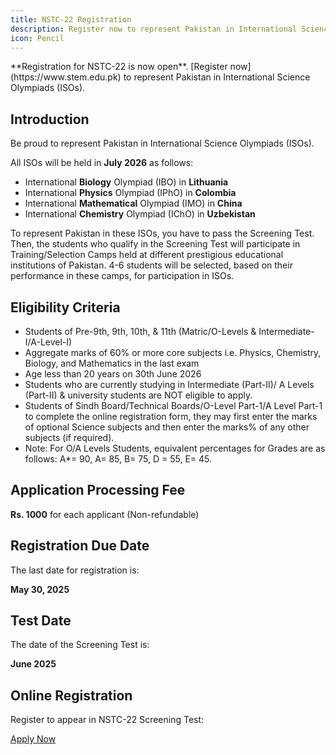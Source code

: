 ```yaml
---
title: NSTC-22 Registration
description: Register now to represent Pakistan in International Science Olympiads (ISOs).
icon: Pencil
---
```


<Callout>
  **Registration for NSTC-22 is now open**. [Register
  now](https://www.stem.edu.pk) to represent Pakistan in International Science
  Olympiads (ISOs).
</Callout>

## Introduction

Be proud to represent Pakistan in International Science Olympiads (ISOs).

All ISOs will be held in **July 2026** as follows:

- International **Biology** Olympiad (IBO) in **Lithuania**
- International **Physics** Olympiad (IPhO) in **Colombia**
- International **Mathematical** Olympiad (IMO) in **China**
- International **Chemistry** Olympiad (IChO) in **Uzbekistan**

To represent Pakistan in these ISOs, you have to pass the Screening Test. Then, the students who qualify in the Screening Test will participate in Training/Selection Camps held at different prestigious educational institutions of Pakistan. 4-6 students will be selected, based on their performance in these camps, for participation in ISOs.

## Eligibility Criteria

- Students of Pre-9th, 9th, 10th, & 11th (Matric/O-Levels & Intermediate-I/A-Level-I)
- Aggregate marks of 60% or more core subjects i.e. Physics, Chemistry, Biology, and Mathematics in the last exam
- Age less than 20 years on 30th June 2026
- Students who are currently studying in Intermediate (Part-II)/ A Levels (Part-II) & university students are NOT eligible to apply.
- Students of Sindh Board/Technical Boards/O-Level Part-1/A Level Part-1 to complete the online registration form, they may first enter the marks of optional Science subjects and then enter the marks% of any other subjects (if required).
- Note: For O/A Levels Students, equivalent percentages for Grades are as follows: A\*= 90, A= 85, B= 75, D = 55, E= 45.

## Application Processing Fee

**Rs. 1000** for each applicant (Non-refundable)

## Registration Due Date

The last date for registration is:

**May 30, 2025**

## Test Date

The date of the Screening Test is:

**June 2025**

## Online Registration

Register to appear in NSTC-22 Screening Test:

[Apply Now](https://www.stem.edu.pk)
